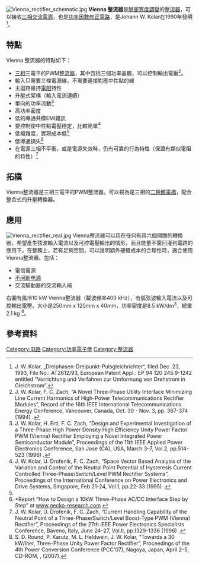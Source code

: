 [[Image:Vienna_rectifier_schematic.jpg|thumb]]
'''Vienna 整流器'''是[[脈衝寬度調變|脈衝寬度調變]]的[[整流器|整流器]]，可以接收[[三相交流電|三相交流電源]]，也是[[功率因數修正電路|功率因數修正電路]]，是Johann W. Kolar在1990年發明<ref>J. W. Kolar, „Dreiphasen-Dreipunkt-Pulsgleichrichter“, filed Dec. 23, 1993, File No.: AT2612/93, European Patent Appl.: EP 94 120 245.9-1242 entitled “Vorrichtung und Verfahren zur Umformung von Drehstrom in Gleichstrom”.</ref>。

==特點==
Vienna 整流器的特點如下：
* [[三相_(电学)|三相]]三電平的PWM[[整流器|整流器]]，其中包括三個功率晶體，可以控制輸出電壓<ref>J. W. Kolar, F. C. Zach, “A Novel Three-Phase Utility Interface Minimizing Line Current Harmonics of High-Power Telecommunications Rectifier Modules”, Record of the 16th IEEE International Telecommunications Energy Conference, Vancouver, Canada, Oct. 30 - Nov. 3, pp. 367-374 (1994) {{doi|10.1109/INTLEC.1994.396642}}.</ref>。
* 輸入只需要三條電源線，不需要連接對應中性點的線
* 主迴路維持[[欧姆定律|電阻]]特性{{Citation needed|date=2020年8月}}
* 升壓式架構（輸入電流連續）
* 單向的功率流動<ref name="KEZ96">J. W. Kolar, H. Ertl, F. C. Zach, “Design and Experimental Investigation of a Three-Phase High Power Density High Efficiency Unity Power Factor PWM (Vienna) Rectifier Employing a Novel Integrated Power Semiconductor Module”, Proceedings of the 11th IEEE Applied Power Electronics Conference, San Jose (CA), USA, March 3–7, Vol.2, pp.514-523 (1996) {{doi|10.1109/APEC.1996.500491}}.</ref>
* 高功率密度
* 低的導通共模EMI雜訊
* 要控制使中性點電壓穩定，比較簡單<ref>J. W. Kolar, U. Drofenik, F. C. Zach, “Space Vector Based Analysis of the Variation and Control of the Neutral Point Potential of Hysteresis Current Controlled Three-Phase/Switch/Level PWM Rectifier Systems”, Proceedings of the International Conference on Power Electronics and Drive Systems, Singapore, Feb.21-24, Vol.1, pp.22-33 (1995) {{doi|10.1109/PEDS.1995.404952}}.</ref>
* 低複雜度，實現成本低<ref name="KEZ96" />
* 低導通損失<ref>*Report “How to Design a 10kW Three-Phase AC/DC Interface Step by Step” at [http://www.gecko-research.com/reports/FrontEndComparison_Part_1.html www.gecko-research.com] {{Wayback|url=http://www.gecko-research.com/reports/FrontEndComparison_Part_1.html |date=20150114010328 }}</ref>
* 在電源三相不平衡，或是電源失效時，仍有可靠的行為特性（保證有類似電阻的特性）<ref>J. W. Kolar, U. Drofenik, F. C. Zach, “Current Handling Capability of the Neutral Point of a Three-Phase/Switch/Level Boost-Type PWM (Vienna) Rectifier”, Proceedings of the 27th IEEE Power Electronics Specialists Conference, Baveno, Italy, June 24–27, Vol.II, pp.1329-1336 (1996) {{doi|10.1109/PESC.1996.548754}}.</ref>

==拓樸==
Vienna整流器是三相三電平的PWM整流器。可以視為是三相的[[二極體電橋|二極體電橋]]，配合整合式的升壓轉換器。

==應用==
[[Image:Vienna_rectifier_real.jpg|thumb]]
Vienna整流器可以用在任何有用六個開關的轉換器，希望產生弦波輸入電流以及可控電壓輸出的情形，而且能量不需回灌到電路的應用下。在整務上，若有足夠空間，可以證明額外硬體成本的合理性時，適合使用Vienna整流器。包括：
* 電信電源
* [[不间断电源|不间断电源]]
* 交流驅動器的交流輸入端
右圖有風冷10 kW Vienna整流器（載波頻率400 kHz），有弧弦波輸入電流以及可控輸出電壓。大小是250mm x 120mm x 40mm，功率密度是8.5 kW/dm<sup>3</sup>，總重2.1 kg <ref>S. D. Round, P. Karutz, M. L. Heldwein, J. W. Kolar, “Towards a 30 kW/liter, Three-Phase Unity Power Factor Rectifier”, Proceedings of the 4th Power Conversion Conference (PCC'07), Nagoya, Japan, April 2–5, CD-ROM, {{ISBN|1-4244-0844-X}}, (2007).</ref>。

==參考資料==
{{Reflist}}

[[Category:电路|Category:电路]]
[[Category:功率電子學|Category:功率電子學]]
[[Category:整流器|Category:整流器]]